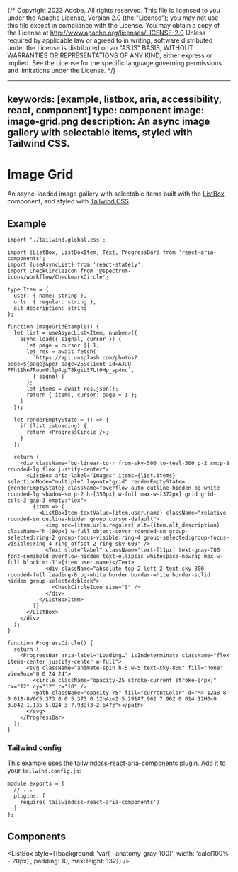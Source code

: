 {/* Copyright 2023 Adobe. All rights reserved.
This file is licensed to you under the Apache License, Version 2.0 (the "License");
you may not use this file except in compliance with the License. You may obtain a copy
of the License at http://www.apache.org/licenses/LICENSE-2.0
Unless required by applicable law or agreed to in writing, software distributed under
the License is distributed on an "AS IS" BASIS, WITHOUT WARRANTIES OR REPRESENTATIONS
OF ANY KIND, either express or implied. See the License for the specific language
governing permissions and limitations under the License. */}



---
keywords: [example, listbox, aria, accessibility, react, component]
type: component
image: image-grid.png
description: An async image gallery with selectable items, styled with Tailwind CSS.
---

# Image Grid

An async-loaded image gallery with selectable items built with the [ListBox](../ListBox.html) component, and styled with [Tailwind CSS](https://tailwindcss.com/).

## Example

```tsx import
import './tailwind.global.css';
```

```tsx example standalone
import {ListBox, ListBoxItem, Text, ProgressBar} from 'react-aria-components';
import {useAsyncList} from 'react-stately';
import CheckCircleIcon from '@spectrum-icons/workflow/CheckmarkCircle';

type Item = {
  user: { name: string },
  urls: { regular: string },
  alt_description: string
};

function ImageGridExample() {
  let list = useAsyncList<Item, number>({
    async load({ signal, cursor }) {
      let page = cursor || 1;
      let res = await fetch(
        `https://api.unsplash.com/photos?page=${page}&per_page=25&client_id=AJuU-FPh11hn7RuumUllp4ppT8kgiLS7LtOHp_sp4nc`,
        { signal }
      );
      let items = await res.json();
      return { items, cursor: page + 1 };
    }
  });

  let renderEmptyState = () => {
    if (list.isLoading) {
      return <ProgressCircle />;
    }
  };

  return (
    <div className="bg-linear-to-r from-sky-500 to-teal-500 p-2 sm:p-8 rounded-lg flex justify-center">
      <ListBox aria-label="Images" items={list.items} selectionMode="multiple" layout="grid" renderEmptyState={renderEmptyState} className="overflow-auto outline-hidden bg-white rounded-lg shadow-sm p-2 h-[350px] w-full max-w-[372px] grid grid-cols-3 gap-3 empty:flex">
        {item => (
          <ListBoxItem textValue={item.user.name} className="relative rounded-sm outline-hidden group cursor-default">
            <img src={item.urls.regular} alt={item.alt_description} className="h-[80px] w-full object-cover rounded-sm group-selected:ring-2 group-focus-visible:ring-4 group-selected:group-focus-visible:ring-4 ring-offset-2 ring-sky-600" />
            <Text slot="label" className="text-[11px] text-gray-700 font-semibold overflow-hidden text-ellipsis whitespace-nowrap max-w-full block mt-1">{item.user.name}</Text>
            <div className="absolute top-2 left-2 text-sky-800 rounded-full leading-0 bg-white border border-white border-solid hidden group-selected:block">
              <CheckCircleIcon size="S" />
            </div>
          </ListBoxItem>
        )}
      </ListBox>
    </div>
  );
}

function ProgressCircle() {
  return (
    <ProgressBar aria-label="Loading…" isIndeterminate className="flex items-center justify-center w-full">
      <svg className="animate-spin h-5 w-5 text-sky-800" fill="none" viewBox="0 0 24 24">
        <circle className="opacity-25 stroke-current stroke-[4px]" cx="12" cy="12" r="10" />
        <path className="opacity-75" fill="currentColor" d="M4 12a8 8 0 018-8V0C5.373 0 0 5.373 0 12h4zm2 5.291A7.962 7.962 0 014 12H0c0 3.042 1.135 5.824 3 7.938l3-2.647z"></path>
      </svg>
    </ProgressBar>
  );
}
```

### Tailwind config

This example uses the [tailwindcss-react-aria-components](../styling.html#plugin) plugin. Add it to your `tailwind.config.js`:

```tsx
module.exports = {
  // ...
  plugins: [
    require('tailwindcss-react-aria-components')
  ]
};
```

## Components

<section className={styles.cardGroup} data-size="small">

<ExampleCard
  url="../ListBox.html"
  title="ListBox"
  description="A listbox displays a list of options, and allows a user to select one or more of them.">
  <ListBox style={{background: 'var(--anatomy-gray-100)', width: 'calc(100% - 20px)', padding: 10, maxHeight: 132}} />
</ExampleCard>

<ExampleCard
  url="../ProgressBar.html"
  title="ProgressBar"
  description="A progress bar shows progress of an operation over time.">
  <ProgressCircle />
</ExampleCard>

</section>
